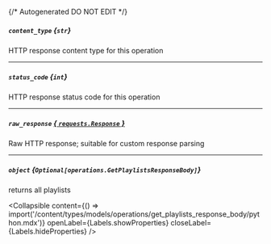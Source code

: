 {/* Autogenerated DO NOT EDIT  */}

##### `content_type` *{`str`}*
HTTP response content type for this operation

---
##### `status_code` *{`int`}*
HTTP response status code for this operation

---
##### `raw_response` [*{ `requests.Response` }*](https://requests.readthedocs.io/en/latest/api/#requests.Response)
Raw HTTP response; suitable for custom response parsing

---
##### `object` *{`Optional[operations.GetPlaylistsResponseBody]`}*
returns all playlists

<Collapsible content={() => import('/content/types/models/operations/get_playlists_response_body/python.mdx')} openLabel={Labels.showProperties} closeLabel={Labels.hideProperties} />



